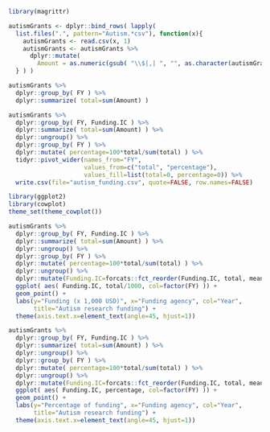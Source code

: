 

```r
library(magrittr)

autismGrants <- dplyr::bind_rows( lapply( 
  list.files(".", pattern="Autism.*csv"), function(x){
    autismGrants <- read.csv(x, 1)
    autismGrants <- autismGrants %>% 
      dplyr::mutate( 
        Amount = as.numeric(gsub( "\\$|,| ", "", as.character(autismGrants$Amount) ) ) )
  } ) )

autismGrants %>%
  dplyr::group_by( FY ) %>%
  dplyr::summarize( total=sum(Amount) ) 

autismGrants %>%
  dplyr::group_by( FY, Funding.IC ) %>%
  dplyr::summarize( total=sum(Amount) ) %>%
  dplyr::ungroup() %>%
  dplyr::group_by( FY ) %>%
  dplyr::mutate( percentage=100*total/sum(total) ) %>%
  tidyr::pivot_wider(names_from="FY", 
                     values_from=c("total", "percentage"), 
                     values_fill=list(total=0, percentage=0)) %>%
  write.csv(file="autism_funding.csv", quote=FALSE, row.names=FALSE)

```

```r
library(ggplot2)
library(cowplot)
theme_set(theme_cowplot())

autismGrants %>%
  dplyr::group_by( FY, Funding.IC ) %>%
  dplyr::summarize( total=sum(Amount) ) %>%
  dplyr::ungroup() %>%
  dplyr::group_by( FY ) %>%
  dplyr::mutate( percentage=100*total/sum(total) ) %>%
  dplyr::ungroup() %>%
  dplyr::mutate(Funding.IC=forcats::fct_reorder(Funding.IC, total, mean,.desc = TRUE)) %>%
  ggplot( aes( Funding.IC, total/1000, col=factor(FY) )) +
  geom_point() +
  labs(y="Funding (x 1,000 USD)", x="Funding agency", col="Year", 
       title="Autism research funding") +
  theme(axis.text.x=element_text(angle=45, hjust=1))

```


```r
autismGrants %>%
  dplyr::group_by( FY, Funding.IC ) %>%
  dplyr::summarize( total=sum(Amount) ) %>%
  dplyr::ungroup() %>%
  dplyr::group_by( FY ) %>%
  dplyr::mutate( percentage=100*total/sum(total) ) %>%
  dplyr::ungroup() %>%
  dplyr::mutate(Funding.IC=forcats::fct_reorder(Funding.IC, total, mean,.desc = TRUE)) %>%
  ggplot( aes( Funding.IC, percentage, col=factor(FY) )) +
  geom_point() +
  labs(y="Percentage of funding", x="Funding agency", col="Year", 
       title="Autism research funding") +
  theme(axis.text.x=element_text(angle=45, hjust=1))
```